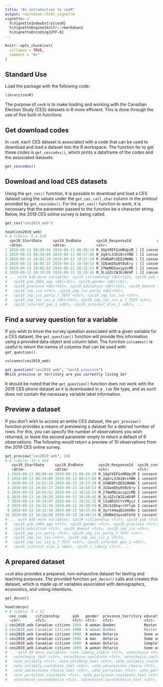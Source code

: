 ---
title: "An introduction to cesR"
output: rmarkdown::html_vignette
vignette: >
  %\VignetteIndexEntry{cesR}
  %\VignetteEngine{knitr::rmarkdown}
  %\VignetteEncoding{UTF-8}
---

```{r, include = FALSE}
knitr::opts_chunk$set(
  collapse = TRUE,
  comment = "#>"
)
```


## Standard Use

Load the package with the following code:

```{r setup}
library(cesR)
```


The purpose of `cesR` is to make loading and working with the Canadian Election Study (CES) datasets in R more efficient. This is done through the use of five built-in functions.


## Get download codes

In `cesR`, each CES dataset is associated with a code that can be used to download and load a dataset into the R workspace. The function for to get these codes is `get_cescodes()`, which prints a dataframe of the codes and the associated datasets.

```{r}
get_cescodes()
```


## Download and load CES datasets

Using the `get_ces()` function, it is possible to download and load a CES dataset using the values under the `get_ces_call_char` column in the printout provided by `get_cescodes()`. For the `get_ces()` function to work, it is necessary that the parameter passed to the function be a character string. Below, the 2019 CES online survey is being called.

```{r, eval = F}
get_ces("ces2019_web")

head(ces2019_web)
# A tibble: 6 x 620
  cps19_StartDate     cps19_EndDate       cps19_ResponseId            cps19_consent
  <dttm>              <dttm>              <chr>                           <dbl+lbl>
1 2019-09-13 08:09:44 2019-09-13 08:36:19 R_1OpYXEFGzHRUpjM 1 [I consent to partic~
2 2019-09-13 08:39:09 2019-09-13 08:57:06 R_2qdrL3J618rxYW0 1 [I consent to partic~
3 2019-09-13 10:01:19 2019-09-13 10:27:29 R_USWDAPcQEQiMmNb 1 [I consent to partic~
4 2019-09-13 10:05:37 2019-09-13 10:50:53 R_3IQaeDXy0tBzEry 1 [I consent to partic~
5 2019-09-13 10:05:52 2019-09-13 10:32:53 R_27WeMQ1asip2cMD 1 [I consent to partic~
6 2019-09-13 10:10:20 2019-09-13 10:29:45 R_3LiGZcCWJEcWV4P 1 [I consent to partic~
# ... with 616 more variables: cps19_citizenship <dbl+lbl>, cps19_yob <dbl+lbl>,
#   cps19_yob_2001_age <dbl+lbl>, cps19_gender <dbl+lbl>,
#   cps19_province <dbl+lbl>, cps19_education <dbl+lbl>, cps19_demsat <dbl+lbl>,
#   cps19_imp_iss <chr>, cps19_imp_iss_party <dbl+lbl>,
#   cps19_imp_iss_party_7_TEXT <chr>, cps19_imp_loc_iss <chr>,
#   cps19_imp_loc_iss_p <dbl+lbl>, cps19_imp_loc_iss_p_7_TEXT <chr>,
#   cps19_interest_gen_1 <dbl>, cps19_interest_elxn_1 <dbl>, ...
```


## Find a survey question for a variable

If you wish to know the survey question associated with a given variable for a CES dataset, the `get_question()` function will provide this information using a provided data object and column label. The function `colnames()` is useful to return the names of columns that can be used with `get_question()`.

```{r, eval = F}
colnames(ces2019_web)

get_question("ces2019_web", "cps19_province")
Which province or territory are you currently living in?
```

It should be noted that the `get_question()` function does not work with the 2019 CES phone dataset as it is downloaded in a `.tab` file type, and as such does not contain the necessary variable label information.


## Preview a dataset

If you don't wish to access an entire CES dataset, the `get_preview()` function provides a means of previewing a dataset for a desired number of rows. For this, you can specify the number of observations you wish returned, or leave the second parameter empty to return a default of 6 observations. The following would return a preview of 10 observations from the 2019 CES online survey.

```{r, eval = F}
get_preview("ces2019_web", 10)
# A tibble: 10 x 620
   cps19_StartDate     cps19_EndDate       cps19_ResponseId  cps19_consent         
   <dttm>              <dttm>              <chr>             <fct>                 
 1 2019-09-13 08:09:44 2019-09-13 08:36:19 R_1OpYXEFGzHRUpjM I consent to particip~
 2 2019-09-13 08:39:09 2019-09-13 08:57:06 R_2qdrL3J618rxYW0 I consent to particip~
 3 2019-09-13 10:01:19 2019-09-13 10:27:29 R_USWDAPcQEQiMmNb I consent to particip~
 4 2019-09-13 10:05:37 2019-09-13 10:50:53 R_3IQaeDXy0tBzEry I consent to particip~
 5 2019-09-13 10:05:52 2019-09-13 10:32:53 R_27WeMQ1asip2cMD I consent to particip~
 6 2019-09-13 10:10:20 2019-09-13 10:29:45 R_3LiGZcCWJEcWV4P I consent to particip~
 7 2019-09-13 10:14:47 2019-09-13 10:32:32 R_1Iu8R1UlYzVMycz I consent to particip~
 8 2019-09-13 10:15:39 2019-09-13 10:30:59 R_2EcS26hqrcVYlab I consent to particip~
 9 2019-09-13 10:15:48 2019-09-13 10:37:45 R_3yrt44wqQ1d4VRn I consent to particip~
10 2019-09-13 10:16:08 2019-09-13 10:40:14 R_10OBmXJyvn8feYQ I consent to particip~
# ... with 616 more variables: cps19_citizenship <fct>, cps19_yob <fct>,
#   cps19_yob_2001_age <fct>, cps19_gender <fct>, cps19_province <fct>,
#   cps19_education <fct>, cps19_demsat <fct>, cps19_imp_iss <chr>,
#   cps19_imp_iss_party <fct>, cps19_imp_iss_party_7_TEXT <chr>,
#   cps19_imp_loc_iss <chr>, cps19_imp_loc_iss_p <fct>,
#   cps19_imp_loc_iss_p_7_TEXT <chr>, cps19_interest_gen_1 <dbl>,
#   cps19_interest_elxn_1 <dbl>, cps19_v_likely <fct>, ...
```


## A prepared dataset

`cesR` also provides a prepared, non-exhaustive dataset for testing and teaching purposes. The provided function `get_decon()` calls and creates this dataset, which is made up of variables associated with demographics, economics, and voting intentions.

```{r, eval = F}
get_decon()

head(decon)
# A tibble: 6 x 52
  ces_code    citizenship      yob   gender  province_territory education     vote_likely
  <chr>       <fct>            <fct> <fct>   <fct>              <fct>         <fct>      
1 ces2019_web Canadian citizen 1989  A woman Quebec             Master's deg~ Certain to~
2 ces2019_web Canadian citizen 1998  A woman Quebec             Master's deg~ Certain to~
3 ces2019_web Canadian citizen 2000  A woman Ontario            Some univers~ Certain to~
4 ces2019_web Canadian citizen 1998  A man   Ontario            Some univers~ Certain to~
5 ces2019_web Canadian citizen 2000  A woman Ontario            Completed se~ Certain to~
6 ces2019_web Canadian citizen 1999  A woman Ontario            Some univers~ Certain to~
# ... with 45 more variables: vote_likely_ifable <fct>, votechoice <fct>,
#   votechoice_text <chr>, votechoice_couldvote <fct>, votechoice_couldvote_text <chr>,
#   vote_unlikely <fct>, vote_unlikely_text <chr>, vote_unlikely_couldvote <fct>,
#   vote_unlikely_couldvote_text <chr>, vote_advancevote_choice <fct>,
#   vote_advancevote_choice_text <chr>, vote_partylean <fct>, vote_partylean_text <chr>,
#   vote_partylean_couldvote <fct>, vote_partylean_couldvote_text <chr>,
#   votechoice_secondchoice <fct>, votechoice_secondchoice_text <chr>, ...
```


